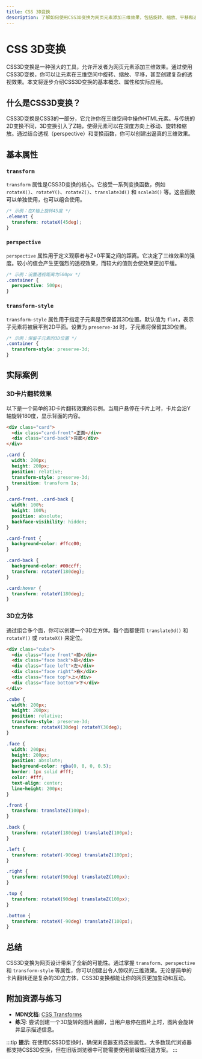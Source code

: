 ```yaml
---
title: CSS 3D变换
description: 了解如何使用CSS3D变换为网页元素添加三维效果，包括旋转、缩放、平移和透视等操作。
---
```


# CSS 3D变换

CSS3D变换是一种强大的工具，允许开发者为网页元素添加三维效果。通过使用CSS3D变换，你可以让元素在三维空间中旋转、缩放、平移，甚至创建复杂的透视效果。本文将逐步介绍CSS3D变换的基本概念、属性和实际应用。

## 什么是CSS3D变换？

CSS3D变换是CSS3的一部分，它允许你在三维空间中操作HTML元素。与传统的2D变换不同，3D变换引入了Z轴，使得元素可以在深度方向上移动、旋转和缩放。通过结合透视（perspective）和变换函数，你可以创建出逼真的三维效果。

## 基本属性

### `transform`

`transform` 属性是CSS3D变换的核心。它接受一系列变换函数，例如 `rotateX()`、`rotateY()`、`rotateZ()`、`translate3d()` 和 `scale3d()` 等。这些函数可以单独使用，也可以组合使用。

```css
/* 示例：在X轴上旋转45度 */
.element {
  transform: rotateX(45deg);
}
```

### `perspective`

`perspective` 属性用于定义观察者与Z=0平面之间的距离。它决定了三维效果的强度。较小的值会产生更强烈的透视效果，而较大的值则会使效果更加平缓。

```css
/* 示例：设置透视距离为500px */
.container {
  perspective: 500px;
}
```

### `transform-style`

`transform-style` 属性用于指定子元素是否保留其3D位置。默认值为 `flat`，表示子元素将被展平到2D平面。设置为 `preserve-3d` 时，子元素将保留其3D位置。

```css
/* 示例：保留子元素的3D位置 */
.container {
  transform-style: preserve-3d;
}
```

## 实际案例

### 3D卡片翻转效果

以下是一个简单的3D卡片翻转效果的示例。当用户悬停在卡片上时，卡片会沿Y轴旋转180度，显示背面的内容。

```html
<div class="card">
  <div class="card-front">正面</div>
  <div class="card-back">背面</div>
</div>
```

```css
.card {
  width: 200px;
  height: 200px;
  position: relative;
  transform-style: preserve-3d;
  transition: transform 1s;
}

.card-front, .card-back {
  width: 100%;
  height: 100%;
  position: absolute;
  backface-visibility: hidden;
}

.card-front {
  background-color: #ffcc00;
}

.card-back {
  background-color: #00ccff;
  transform: rotateY(180deg);
}

.card:hover {
  transform: rotateY(180deg);
}
```

### 3D立方体

通过组合多个面，你可以创建一个3D立方体。每个面都使用 `translate3d()` 和 `rotateY()` 或 `rotateX()` 来定位。

```html
<div class="cube">
  <div class="face front">前</div>
  <div class="face back">后</div>
  <div class="face left">左</div>
  <div class="face right">右</div>
  <div class="face top">上</div>
  <div class="face bottom">下</div>
</div>
```

```css
.cube {
  width: 200px;
  height: 200px;
  position: relative;
  transform-style: preserve-3d;
  transform: rotateX(30deg) rotateY(30deg);
}

.face {
  width: 200px;
  height: 200px;
  position: absolute;
  background-color: rgba(0, 0, 0, 0.5);
  border: 1px solid #fff;
  color: #fff;
  text-align: center;
  line-height: 200px;
}

.front {
  transform: translateZ(100px);
}

.back {
  transform: rotateY(180deg) translateZ(100px);
}

.left {
  transform: rotateY(-90deg) translateZ(100px);
}

.right {
  transform: rotateY(90deg) translateZ(100px);
}

.top {
  transform: rotateX(90deg) translateZ(100px);
}

.bottom {
  transform: rotateX(-90deg) translateZ(100px);
}
```

## 总结

CSS3D变换为网页设计带来了全新的可能性。通过掌握 `transform`、`perspective` 和 `transform-style` 等属性，你可以创建出令人惊叹的三维效果。无论是简单的卡片翻转还是复杂的3D立方体，CSS3D变换都能让你的网页更加生动和互动。

## 附加资源与练习

- **MDN文档**: [CSS Transforms](https://developer.mozilla.org/en-US/docs/Web/CSS/CSS_Transforms)
- **练习**: 尝试创建一个3D旋转的图片画廊，当用户悬停在图片上时，图片会旋转并显示描述信息。

:::tip
**提示**: 在使用CSS3D变换时，确保浏览器支持这些属性。大多数现代浏览器都支持CSS3D变换，但在旧版浏览器中可能需要使用前缀或回退方案。
:::